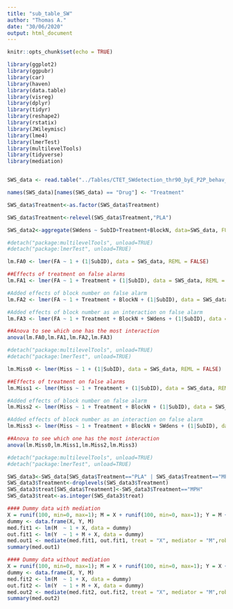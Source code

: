 ```yaml
---
title: "sub_table_SW"
author: "Thomas A."
date: "30/06/2020"
output: html_document
---
```


```r
knitr::opts_chunk$set(echo = TRUE)
```

```r
library(ggplot2)
library(ggpubr)
library(car)
library(haven)
library(data.table)
library(visreg)
library(dplyr)
library(tidyr)
library(reshape2)
library(rstatix)
library(JWileymisc)
library(lme4)
library(lmerTest)
library(multilevelTools)
library(tidyverse)
library(mediation)


SWS_data <- read.table("../Tables/CTET_SWdetection_thr90_byE_P2P_behav_vec_full_v2.txt", header = TRUE, sep = ",", stringsAsFactors = FALSE)

names(SWS_data)[names(SWS_data) == "Drug"] <- "Treatment"

SWS_data$Treatment<-as.factor(SWS_data$Treatment)

SWS_data$Treatment<-relevel(SWS_data$Treatment,"PLA")

SWS_data2<-aggregate(SWdens ~ SubID+Treatment+BlockN, data=SWS_data, FUN=mean)
```
```r
#detach("package:multilevelTools", unload=TRUE)
#detach("package:lmerTest", unload=TRUE)

lm.FA0 <- lmer(FA ~ 1 + (1|SubID), data = SWS_data, REML = FALSE)

##Effects of treatment on false alarms 
lm.FA1 <- lmer(FA ~ 1 + Treatment + (1|SubID), data = SWS_data, REML = FALSE)

#Added effects of block number on false alarm
lm.FA2 <- lmer(FA ~ 1 + Treatment + BlockN + (1|SubID), data = SWS_data, REML = FALSE)

#Added effects of block number as an interaction on false alarm
lm.FA3 <- lmer(FA ~ 1 + Treatment + BlockN + SWdens + (1|SubID), data = SWS_data, REML = FALSE)

##Anova to see which one has the most interaction
anova(lm.FA0,lm.FA1,lm.FA2,lm.FA3)

```

```r
#detach("package:multilevelTools", unload=TRUE)
#detach("package:lmerTest", unload=TRUE)

lm.Miss0 <- lmer(Miss ~ 1 + (1|SubID), data = SWS_data, REML = FALSE)

##Effects of treatment on false alarms 
lm.Miss1 <- lmer(Miss ~ 1 + Treatment + (1|SubID), data = SWS_data, REML = FALSE)

#Added effects of block number on false alarm
lm.Miss2 <- lmer(Miss ~ 1 + Treatment + BlockN + (1|SubID), data = SWS_data, REML = FALSE)

#Added effects of block number as an interaction on false alarm
lm.Miss3 <- lmer(Miss ~ 1 + Treatment + BlockN + SWdens + (1|SubID), data = SWS_data, REML = FALSE)

##Anova to see which one has the most interaction
anova(lm.Miss0,lm.Miss1,lm.Miss2,lm.Miss3)

```


```r
#detach("package:multilevelTools", unload=TRUE)
#detach("package:lmerTest", unload=TRUE)

SWS_data3<-SWS_data[SWS_data$Treatment=="PLA" | SWS_data$Treatment=="MPH",]
SWS_data3$Treatment<-droplevels(SWS_data3$Treatment)
SWS_data3$treat[SWS_data$Treatment]<-SWS_data3$Treatment=="MPH"
SWS_data3$treat<-as.integer(SWS_data3$treat)

#### Dummy data with mediation
X = runif(100, min=0, max=1); M = X + runif(100, min=0, max=1); Y = M + runif(100, min=0, max=1);
dummy <- data.frame(X, Y, M)
med.fit1 <- lm(M  ~ 1 + X, data = dummy)
out.fit1 <- lm(Y  ~ 1 + M + X, data = dummy)
med.out1 <- mediate(med.fit1, out.fit1, treat = "X", mediator = "M",robustSE = TRUE, sims = 100)
summary(med.out1)

#### Dummy data without mediation
X = runif(100, min=0, max=1); M = X + runif(100, min=0, max=1); Y = X + runif(100, min=0, max=1);
dummy <- data.frame(X, Y, M)
med.fit2 <- lm(M  ~ 1 + X, data = dummy)
out.fit2 <- lm(Y  ~ 1 + M + X, data = dummy)
med.out2 <- mediate(med.fit2, out.fit2, treat = "X", mediator = "M",robustSE = TRUE, sims = 100)
summary(med.out2)

```




